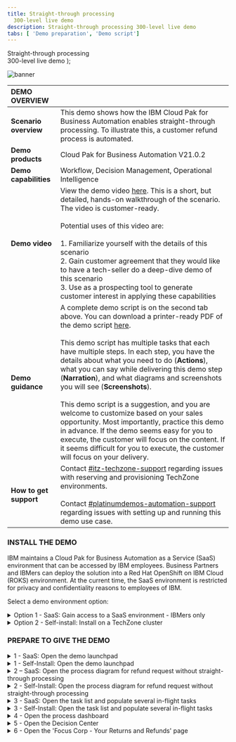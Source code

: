---
title: Straight-through processing
  300-level live demo
description: Straight-through processing 300-level live demo
tabs: [ 'Demo preparation', 'Demo script']
---

  <span>
    Straight-through processing <br/> 300-level live demo
  </span> );

![banner](./images/BA_STP_300_Prep_GitHub_banner_8-3-21_short.jpg)
<span id="place1"></span>

| DEMO OVERVIEW |  |
| :--- | :--- |
| **Scenario overview** | This demo shows how the IBM Cloud Pak for Business Automation enables straight-through processing. To illustrate this, a customer refund process is automated. |
| **Demo products** | Cloud Pak for Business Automation V21.0.2 |
| **Demo capabilities** | Workflow, Decision Management, Operational Intelligence |
| **Demo video** | View the demo video <a href="https://ibm.ent.box.com/s/4yskrkefl1ssjxjmxx3kln87z5on4thx" target="_blank" rel="noreferrer">here</a>. This is a short, but detailed, hands-on walkthrough of the scenario.<br/>The video is customer-ready.<br/><br/>Potential uses of this video are:<br/><br/>1. Familiarize yourself with the details of this scenario <br/>2. Gain customer agreement that they would like to have a tech-seller do a deep-dive demo of this scenario <br/>3. Use as a prospecting tool to generate customer interest in applying these capabilities |
| **Demo guidance** | A complete demo script is on the second tab above. You can download a printer-ready PDF of the demo script <a href="./300-BA-STP-Demo-Script.pdf" target="_blank" rel="noreferrer">here</a>. <br/><br/> This demo script has multiple tasks that each have multiple steps. In each step, you have the details about what you need to do (**Actions**), what you can say while delivering this demo step (**Narration**), and what diagrams and screenshots you will see (**Screenshots**). <br/><br/> This demo script is a suggestion, and you are welcome to customize based on your sales opportunity. Most importantly, practice this demo in advance. If the demo seems easy for you to execute, the customer will focus on the content. If it seems difficult for you to execute, the customer will focus on your delivery. |
| **How to get support** | Contact <a href="https://ibm-cloud.slack.com/archives/C0124J683GW" target="_blank" rel="noreferrer">#itz-techzone-support</a> regarding issues with reserving and provisioning TechZone environments. <br/><br/> Contact <a href="https://ibm-cloud.slack.com/archives/C0216F39ACU" target="_blank" rel="noreferrer">#platinumdemos-automation-support</a> regarding issues with setting up and running this demo use case. |

### **INSTALL THE DEMO**

IBM maintains a Cloud Pak for Business Automation as a Service (SaaS) environment that can be accessed by IBM employees. Business Partners and IBMers can deploy the solution into a Red Hat OpenShift on IBM Cloud (ROKS) environment. At the current time, the SaaS environment is restricted for privacy and confidentiality reasons to employees of IBM.

Select a demo environment option:

<details>

<summary>Option 1 - SaaS: Gain access to a SaaS environment - IBMers only</summary>

<br/>

This demo runs on the Cloud Pak for Business Automation as a Service demo environment. If you are an IBM seller or technical seller needing access to an environment, please locate and contact your local market admin directly using the list <a href="http://ibm.biz/NextGenTenantAdmins" target="_blank" rel="noreferrer">here</a>.
<br/>

Once your environment is ready, continue to **[Prepare to give the demo](#prepare-to-give-the-demo)**

<br/>

**[Go to top](#place1)**

<br/>

</details>

<details>

<summary>Option 2 - Self-install: Install on a TechZone cluster</summary>

<br/>

**1 - Reserve an environment on TechZone**

<br/>

| **1.1** | **Reserve your OpenShift cluster** |
| :--- | :--- |
| **Actions** | a. To reserve a preinstalled Cloud Pak for Business Automation (CP4BA) V21.0.2 on Red Hat OpenShift, go <a href="https://techzone.ibm.com/my/reservations/create/615dcbbc7ed3c6001edaa865" target="_blank" rel="noreferrer">here</a> and complete the form.<br/><br/>Alternatively, you can install the demo into your own cluster. You will need your own OpenShift-based cluster with the CP4BA installed and configured for access to all the required user interfaces. <br/><br/>**Suggestion**: When selecting your data center location, use one with the lowest storage % available, even if this is further from your location<br/><br/>b.	Submit and wait for your cluster to be ready.<br/><br/> **Note**: If your reservation submission fails with an error, try a second time. If it fails again, wait 30 minutes and check <a href="https://techzone.ibm.com/my/reservations" target="_blank" rel="noreferrer">My Reservations</a> to see if the reservation was successful before you try again. For support and errors in Technology Zone, slack #itz-techzone-support or email dte@us.ibm.com.<br/><br/>c. Once your environment is ready, continue to the next steps below. |

| **1.2** | **Validate your cluster** |
| :--- | :--- |
| **Actions** | **Note**: For issues with any of the steps below, go to the <a href="https://github.ibm.com/jgoodhue/cp4ba-roks-install/blob/master/Additional-files/troubleshooting-cluster.md" target="_blank" rel="noreferrer">Troubleshooting page)</a><br/><br/>**Cluster readiness expectations**: Demo pattern preinstalled clusters may be accessible via the IBM Cloud web console and OpenShift web console in 20 minutes but the operator will still be deploying your CP4BA installation for between 4 to 8 hours.<br/><br/>To know when your cluster is ready:<br/><br/>a. First, wait for an email with the subject "Your environment is ready" in about 45-60 minutes. If you do not receive an email or to check on status, check IBM Technology Zone's <a href="https://techzone.ibm.com/my/reservations" target="_blank" rel="noreferrer">My Reservations</a>.<br/><br/>b.	Next, use the email of My Reservations page and click to open the cluster.<br/><br/>c. On the IBM Cloud cluster page, check to be sure the status shows Normal with a green check and an Ingress subdomain exists<br/><br/>d. Click the OpenShift web console button in the upper right<br/><br/>e. The last task within the operator is to generate a config map named `icp4adeploy-cp4ba-access-info`, which you can access under Workloads -> Config Maps or via the CLI. If this config map exists, then CP4BA should be ready.  The `icp4adeploy-cp4ba-access-info` config map provides all the required urls and login information needed to install and run the demonstration. |

| **1.3** | **Set up ROKS ingress** |
| :--- | :--- |
| **Actions** | OpenShift environments based on the demo pattern and running on IBM Red Hat OpenShift on IBM Cloud (ROKS) will not have any trusted ingress or certificates for CP4BA routes and services. This means that workflows (such as those running in Workflow Authoring in Business Automation Studio) will not be able to successfully connect to Operational Decision Manager (ODM) services. <br/><br/> The following is needed to ensure ODM is trusted by browsers and by Workflow Authoring (additional networking configurations may also be supported but have not been tested). Some of the following steps require the OpenShift command-line interface (the `oc` CLI) and cannot be done in the web console (go <a href="https://docs.openshift.com/container-platform/4.7/cli_reference/openshift_cli/getting-started-cli.html" target="_blank" rel="noreferrer">here</a> to install the OpenShift command-line interface before continuing).<br/><br/>a. If not still open, click the OpenShift web console button in the upper right of the cluster's IBM Cloud web console page.<br/><br/>b. Navigate to Home -> Projects -> `openshift-ingress`<br/><br/>c. Navigate to Workloads -> Secrets and locate the secret with the name equal to your cluster hostname (such as `itzroks-0600004t7y-ycnqs-4b4a324f027aea19c5cbc0c3275c4656-0000.us-south.containers.appdomain.cloud` or `ibmcloud-roks-83eow-4b4a324f027aea19c5cbc0c3275c4656-0000`).<br/><br/>d. Extract/Copy `tls.key` and save to a new file using a text editor without any special formatting such as vi (be careful not to type any other character in the file).<br/><br/>e. Repeat for `tls.crt` in a second new file.<br/><br/>f. Access the `oc` CLI at the upper right of the web console by clicking **IBM# -> Copy Login Command**.<br/><br/>g. Click **Display token** and copy the line under **Log in with this token**.<br/><br/>h. Paste the line into a command line or terminal where the CLI is installed and execute.<br/><br/>i. Run the following command: `oc project dtecp4ba` (or the name of your own project/namespace).<br/><br/>j. Run the following command where `tls.crt` and `tls.key` are the names of the files you created above: `oc create secret tls cp4a-wildcard --cert tls.crt --key tls.key`.<br/><br/>k. Back in the OpenShift web console, navigate to Operators -> Installed Operators -> IBM Cloud Pak for Business Automation -> CP4BA Deployment tab -> `icp4adeploy` -> YAML tab (or if not using OLM, Administration -> Custom Resource Definitions -> ICP4ACluster -> Instances tab -> icp4adeploy -> YAML tab).<br/><br/>l. Carefully search for the `shared_configuration` section.<br/><br/>m. Carefully add a new line below `shared_configuration` and indent two spaces.<br/><br/>n. Carefully enter the following: `external_tls_certificate_secret: cp4a-wildcard`.<br/><br/>o. Click **Save**.<br/><br/>p. Wait for the operator to reconcile the CR which normally requires 30-120 mins.<br/><br/>q. Verify the configuration is effective by navigating to any ODM route in a new browser tab (such as `https://odm-decisionserverconsole-<namespace>.<cluster>.<region>.containers.appdomain.cloud`) and ensure it shows as secure with a trusted certificate (most browsers show a lock icon to the left of the URL). |

| **1.4** | **Login to Cloud Pak for Business Automation** |
| :--- | :--- |
| **Actions** | All the URL and user and password information you need will be present in the `icp4adeploy-cp4ba-access-info` config map which you can access in the OpenShift web console under Workloads -> Config Maps or via the CLI. When you navigate to an interface and need to login, use Enterprise LDAP and the cp4admin user.<br/><br/>**Note**: Be sure to carefully follow the instructions in each section of the config map and open each of the mentioned URLs in your browser to accept the self-signed certificates before navigating to the UI or you will receive errors. |

<br/>

**2 - Install the Straight-through Processing demo**

<br/>

| **2.1** | **Deploy Operational Decision Manager artifacts** |
| :--- | :--- |
| **Actions** | a. Download these two files:<br/><a href="https://github.com/ibm-cloud-architecture/dba-refund-request/raw/master/decision/Refund%20Processing%20%5Bmain%5D%202021.08.20_01_ocp-demo-2102.zip" target="_blank" rel="noreferrer">Refund processing - main branch</a><br/><a href="https://github.com/ibm-cloud-architecture/dba-refund-request/raw/master/decision/Refund%20Processing%20%5BReduce%20Manual%20Processing%5D%202021.08.20_01_ocp-demo-2102.zip" target="_blank" rel="noreferrer">Refund processing - new branch</a><br/><br/>b. Login to Decision Center Business console.<br/><br/>c. On Library, click the import icon.<br/><br/>d. Choose and upload Refund Processing [main] YYYY.MM.DD_XX.zip.<br/><br/>e. Open the main branch, click Deployments and deploy to your Rule Execution Server (adjust the server target within the deployment configuration as required).<br/><br/>f. Return to the branch list and click the plus sign to create a new branch based on main named Reduce Manual Processing.<br/><br/>g. Import Refund Processing [Reduce Manual Processing] YYYY.MM.DD_XX.zip to the new branch and choose to replace the existing elements.<br/><br/>h. Deploy the new branch to Rule Execution Server as a second version (v1.1). &nbsp; &nbsp; &nbsp; &nbsp; &nbsp; &nbsp; &nbsp; &nbsp; &nbsp; &nbsp; &nbsp; &nbsp; &nbsp; &nbsp; &nbsp; &nbsp; &nbsp; &nbsp; &nbsp; &nbsp; &nbsp; &nbsp; &nbsp; &nbsp; &nbsp; &nbsp; &nbsp; &nbsp; &nbsp; &nbsp; &nbsp; &nbsp; &nbsp; &nbsp; &nbsp; &nbsp; &nbsp; &nbsp; &nbsp; &nbsp; &nbsp; &nbsp; &nbsp; &nbsp; &nbsp; &nbsp; &nbsp; &nbsp; &nbsp; &nbsp; &nbsp; &nbsp; &nbsp; &nbsp; &nbsp; &nbsp; &nbsp; &nbsp; &nbsp; &nbsp; &nbsp; &nbsp; &nbsp; &nbsp; &nbsp; &nbsp; &nbsp; &nbsp; &nbsp; &nbsp; &nbsp; &nbsp; &nbsp; &nbsp; &nbsp; &nbsp; &nbsp; &nbsp; &nbsp; &nbsp; &nbsp; &nbsp; &nbsp; &nbsp; &nbsp; &nbsp; &nbsp; &nbsp; &nbsp; &nbsp; &nbsp; &nbsp; &nbsp; &nbsp; &nbsp; &nbsp; &nbsp; &nbsp; &nbsp; &nbsp; &nbsp; &nbsp; &nbsp; &nbsp; &nbsp; &nbsp; &nbsp; &nbsp; &nbsp; &nbsp; &nbsp; &nbsp; &nbsp; &nbsp; &nbsp; &nbsp; &nbsp; &nbsp; &nbsp; &nbsp;|

| **2.2** | ** Deploy Business Automation Workflow artifacts** |
| :--- | :--- |
| **Actions** | a. Download this file: <a href="https://github.com/ibm-cloud-architecture/dba-refund-request/raw/master/workflow/Refund_Request%20-%202021.07.24_04.twx" target="_blank" rel="noreferrer">Refund Request process app</a><br/><br/>b. Login to Business Automation Studio and navigate to Business automations -> Workflows.<br/><br/>c. Import Refund_Request - YYYY.MM.DD_XX.twx<br/><br/>d. Open the Refund Request process app / project and navigate to Process App Settings -> Servers.<br/><br/>e. Edit the settings for hostname and authentication. The hostname is the ODM Decision Server Console URL (from the `odm-access-info` section of the `icp4adeploy-cp4ba-access-info` config map) with no `https://` at the beginning. The port is left blank. Set the user name and password to the default administrator credentials specified in the config map.<br/><br/>f. Open the BAI Generators team, and add an appropriate user to the team (for example, cp4admin).<br/><br/>g. Create a new snapshot of the process application / project<br/><br/>h. No installation of the snapshot is needed unless you setup multiple runtime environments for workflow (the default setup for TechZone environments have only one workflow environment, so there is no need to deploy). &nbsp; &nbsp; &nbsp; &nbsp; &nbsp; &nbsp; &nbsp; &nbsp; &nbsp; &nbsp; &nbsp; &nbsp; &nbsp; &nbsp; &nbsp; &nbsp; &nbsp; &nbsp; &nbsp; &nbsp; &nbsp; &nbsp; &nbsp; &nbsp; &nbsp; &nbsp; &nbsp; &nbsp; &nbsp; &nbsp; &nbsp; &nbsp; &nbsp; &nbsp; &nbsp; &nbsp; &nbsp; &nbsp; &nbsp; &nbsp; &nbsp; &nbsp; &nbsp; &nbsp; &nbsp; &nbsp; &nbsp; &nbsp; &nbsp; &nbsp; &nbsp; &nbsp; &nbsp; &nbsp; &nbsp; &nbsp; &nbsp;  &nbsp; &nbsp; &nbsp; &nbsp; &nbsp; &nbsp; &nbsp; &nbsp; &nbsp; &nbsp; &nbsp; &nbsp; &nbsp; &nbsp; &nbsp; &nbsp; &nbsp; &nbsp; &nbsp; &nbsp; |

| **2.3** | **Set up Business Automation Insights (BAI) data** |
| :--- | :--- |
| **Actions** | a. Login to Workplace with the user specified in the above BAI Generators team.<br/><br/>b. Click Start workflows and select Generate Week 1 BAI Data RR v2 and click Start. Wait for the feedback that the process has started (about 10-20 seconds).<br/><br/>c. Do the same for Generate Week 2 BAI Data RR v2. &nbsp; &nbsp; &nbsp; &nbsp; &nbsp; &nbsp; &nbsp; &nbsp; &nbsp; &nbsp; &nbsp; &nbsp; &nbsp; &nbsp; &nbsp; &nbsp; &nbsp; &nbsp; &nbsp; &nbsp; &nbsp; &nbsp; &nbsp; &nbsp; &nbsp; &nbsp; &nbsp; &nbsp; &nbsp; &nbsp; &nbsp; &nbsp; &nbsp; &nbsp; &nbsp; &nbsp; &nbsp; &nbsp; &nbsp; &nbsp; &nbsp; &nbsp; &nbsp; &nbsp; &nbsp; &nbsp; &nbsp; &nbsp; &nbsp; &nbsp; &nbsp; &nbsp; &nbsp; &nbsp; &nbsp; &nbsp; &nbsp; &nbsp; &nbsp; &nbsp; &nbsp; &nbsp; &nbsp; &nbsp; &nbsp; &nbsp; &nbsp; &nbsp; &nbsp; &nbsp; &nbsp; &nbsp; &nbsp; &nbsp; &nbsp; &nbsp; &nbsp; &nbsp; &nbsp; &nbsp; &nbsp; &nbsp; &nbsp; &nbsp; &nbsp; &nbsp; &nbsp; &nbsp; &nbsp; &nbsp; &nbsp; &nbsp; &nbsp; &nbsp; &nbsp; &nbsp; &nbsp; &nbsp; &nbsp; &nbsp; &nbsp; &nbsp; &nbsp; &nbsp; &nbsp; &nbsp; &nbsp; &nbsp; &nbsp; &nbsp; &nbsp; &nbsp; &nbsp; &nbsp; &nbsp; &nbsp; &nbsp; &nbsp; &nbsp; &nbsp; &nbsp; &nbsp; &nbsp; &nbsp; &nbsp; &nbsp; &nbsp; &nbsp; &nbsp; &nbsp; &nbsp; &nbsp; &nbsp; &nbsp; &nbsp; &nbsp; &nbsp; &nbsp;|

| **2.4** | **Deploy Business Performance Center artifacts** |
| :--- | :--- |
| **Actions** | a. Download these two files:<br/><a href="https://github.com/ibm-cloud-architecture/dba-refund-request/blob/master/insights/Refund%20Request%20(RR)%20-%20Week%201%20-%202021.05.10_01.json" target="_blank" rel="noreferrer">Refund Request Week 1</a><br/><a href="https://github.com/ibm-cloud-architecture/dba-refund-request/blob/master/insights/Refund%20Request%20(RR)%20-%20Week%202%20-%202021.05.10_01.json" target="_blank" rel="noreferrer">Refund Request Week 2</a><br/><br/>b. Login to Business Performance Center.<br/><br/>c. Import two dashboards using RefundRequest (RR) – Week 1 - YYYY.MM.DD_XX.json and RefundRequest (RR) – Week 2 - YYYY.MM.DD_XX.json.<br/><br/>d. If data does not appear, click the pencil icon at the top right and adjust the monitoring source to the name of the process app snapshot you created.<br/><br/>e. Fix any charts that do not have data; the most likely error requires a selection of `decimal (data > TG2 > pTime) – (float)`` in the Data item field after the monitoring source is changed.<br/> |

| **2.5** | **Deploy Business Automation Studio artifacts** |
| :--- | :--- |
| **Actions**| a. Download this file: <a href="https://github.com/ibm-cloud-architecture/dba-refund-request/blob/master/app/Refund_Request%20-%20App%20-%202021.08.08_06_ocp-demo-2102.twx" target="_blank" rel="noreferrer">Refund Request App</a>.<br/><br/>b. Publish the workflow project's snapshot in Business Automation Studio to make the automation services available to applications. <br/><br/>c. Import the Refund Request application in Business applications using RefundRequest (RR) – App - YYYY.MM.DD_XX.twx<br/><br/>d. Create a new snapshot if needed and export the application as a ZIP. &nbsp; &nbsp; &nbsp; &nbsp; &nbsp; &nbsp; &nbsp; &nbsp; &nbsp; &nbsp; &nbsp; &nbsp; &nbsp; &nbsp; &nbsp; &nbsp; &nbsp; &nbsp; &nbsp; &nbsp; &nbsp; &nbsp; &nbsp; &nbsp; &nbsp; &nbsp; &nbsp; &nbsp; &nbsp; &nbsp; &nbsp; &nbsp; &nbsp; &nbsp; &nbsp; &nbsp; &nbsp; &nbsp; &nbsp; &nbsp; &nbsp; &nbsp; &nbsp; &nbsp; &nbsp; &nbsp; &nbsp; &nbsp; &nbsp; &nbsp; &nbsp; &nbsp; &nbsp; &nbsp; &nbsp; &nbsp; &nbsp; &nbsp; &nbsp; &nbsp; &nbsp; &nbsp; &nbsp; &nbsp; &nbsp; &nbsp; &nbsp; &nbsp; &nbsp; &nbsp; &nbsp; &nbsp; &nbsp; &nbsp; &nbsp; &nbsp; &nbsp; &nbsp; &nbsp; &nbsp; &nbsp; &nbsp; &nbsp; &nbsp; &nbsp; &nbsp; &nbsp; &nbsp; &nbsp; &nbsp; &nbsp; &nbsp; &nbsp; &nbsp; &nbsp; &nbsp; &nbsp; &nbsp; &nbsp; &nbsp; &nbsp; &nbsp; &nbsp; &nbsp; &nbsp; &nbsp; |

| **2.6** | **Deploy Business Automation Navigator artifacts** |
| :--- | :--- |
| **Actions** | a. Login to Business Automation Navigator’s admin desktop. You will need to add ?desktop=appDesktop1 to the end of the Navigator url in the config map and and use the menu in Navigator to go to Administration.<br/><br/>b. Select Connections on the left, edit the Application Engine Connection (generally called APPENGO) and connect.<br/><br/>c. Import the application ZIP file you exported.<br/><br/>d. Edit the details of the application and add `#AUTHENTICATED-USERS` to make the app available to everyone.<br/><br/>e. Edit the desktop of your choice (generally `appDesktop1`) and on the Layout tab, add the application.<br/><br/>Once your environment is ready, continue to the next steps below. &nbsp; &nbsp; &nbsp; &nbsp; &nbsp; &nbsp; &nbsp; &nbsp; &nbsp; &nbsp; &nbsp; &nbsp; &nbsp; &nbsp; &nbsp; &nbsp; &nbsp; &nbsp; &nbsp; &nbsp; &nbsp; &nbsp; &nbsp; &nbsp; &nbsp; &nbsp; &nbsp; &nbsp; &nbsp; &nbsp; &nbsp; &nbsp; &nbsp; &nbsp; &nbsp; &nbsp; &nbsp; &nbsp; &nbsp; &nbsp; &nbsp; &nbsp; &nbsp; &nbsp; &nbsp; &nbsp; &nbsp; &nbsp; &nbsp; &nbsp; &nbsp; &nbsp; &nbsp; &nbsp; &nbsp; &nbsp; &nbsp; &nbsp; &nbsp; &nbsp; &nbsp; &nbsp; &nbsp; &nbsp; &nbsp; &nbsp; &nbsp; &nbsp; &nbsp; &nbsp; &nbsp; &nbsp; &nbsp; &nbsp; &nbsp; &nbsp; &nbsp; &nbsp; &nbsp; &nbsp; &nbsp; &nbsp; &nbsp; &nbsp; &nbsp; &nbsp; &nbsp; &nbsp; &nbsp; &nbsp; &nbsp; &nbsp; &nbsp; &nbsp; &nbsp; &nbsp; &nbsp; &nbsp; &nbsp; &nbsp; &nbsp; &nbsp; &nbsp; &nbsp; &nbsp; &nbsp; |

**[Go to top](#place1)**

</details>

### **PREPARE TO GIVE THE DEMO**

<span id="place2"></span>

<details>

<summary>1 - SaaS: Open the demo launchpad</summary>
<br/>

Follow these steps for the **SaaS** environment. The Refund Request Demo Launchpad is used to open all the user interfaces used in the demo.

Access your Cloud Pak for Business Automation as a Service tenant <a href="https://www.automationcloud.ibm.com/" target="_blank" rel="noreferrer">here</a>.<br/><br/>

a. Enter your email address and log in.<br/><br/>![1.1](./images/Jeff_1.1.png)<br/>

b. Click on the dropdown menu in the top left corner of the screen.<br/><br/>![1.1.1_tech_seller](./images/Jeff_1.1.1.png) <br/>

c. Click **Development** on the left-hand side, and click **Production** to switch to that environment.<br/><br/>![1.1.2_tech_seller](./images/Jeff_1.1.2.png) <br/>

d. On the left-hand side, click **Run**.<br/><br/>![1.1.3_tech_seller](./images/Jeff_1.1.3.png)<br/>

e. Click **Business Automation Apps**.<br/><br/>![1.2](./images/Jeff_1.1.4.png)<br/>

f. Click on the **Refund Request** tile.<br/><br/>![1.3](./images/Jeff_1.1.5.png)<br/>

g. The demo launchpad should now appear.<br/><br/>![Final screen](./images/Jeff_1.1.6.png)

<br/><br/>

**[Go to top](#place1)**

</details>

<details>

<summary>1 - Self-Install: Open the demo launchpad</summary>
<br/>

Open the **Navigator** app and click on the **Refund Request** tile.<br/><br/> **Note:** If you need the URL, open the OCP console under **Workloads** -> **Config Maps**. Locate the **icp4adeploy-cp4ba-access-info** config map. Then, go to the **Navigator** section of the config map to find the URL and add **?desktop=appDesktop1** at the end for the correct desktop.<br/><br/>

![2.1](./images/Stu_2.1_300_600.png)
<br/>
The demo launchpad should now appear.<br/><br/>

![Final screen](./images/Stu_2.2_300_600.png)

<br/>

**[Go to top](#place1)**

</details>

<details>

<summary>2 – SaaS: Open the process diagram for refund request without straight-through processing</summary>
<br/>

You will use **Workflow Process Designer** to open the **Refund Request without Straight-through Processing** process diagram.
<br/>

First, click on **Hector, the Process Analyst** and copy the automatically-generated URL and paste to open Workflow Center in a new tab.<br/><br/>

![2](./images/Stu_2_300_600.png)<br/>

Next, click on the **Process Apps** tile.<br/><br/>

![2](./images/Stu_2.2_300_600.png)<br/><br/>

Next, click the **Refund Request** tile.<br/><br/>

![2](./images/Stu_2.3_300_600.png)<br/><br/>

Inside the **Process App**, select **Processes**, and then select **Refund Request without STP**.<br/><br/>
![3.6](./images/Stu_3.6_300_600.png)<br/>

The **Refund Request without STP** process diagram will open. <br/><br/>**Note**: This will be the tab to display when you start the demo.<br/><br/>
![Final screen](./images/Stu_3.7_300_600.png)

<br/>

**[Go to top](#place1)**

</details>

<details>

<summary>2 - Self-Install: Open the process diagram for refund request without straight-through processing</summary>
<br/>

You will use **Workflow Process Designer** to open the **Refund Request without Straight-through Processing** process diagram.<br/><br/>First, copy the automatically-generated URL and paste to open **Business Automation Studio** in a new tab.<br/><br/>
![3.2](./images/Stu_3.2_300_600.png)<br/>

From the top left-hand menu, select **Design** and then **Business Automations**.<br/><br/>
![3.3](./images/Stu_3.3_300_600.png)<br/>

From the **Business Automations** page, select **Workflow**.<br/><br/>
![3.4](./images/Stu_3.4_300_600.png)<br/>

Within the **Refund Request** tile, select **Open**.<br/><br/>
![3.5](./images/Stu_3.5_300_600.png)<br/>

Inside the **Process App**, select **Processes**, and then select **Refund Request without STP**.<br/><br/>
![3.6](./images/Stu_3.6_300_600.png)<br/>

The **Refund Request without STP** process diagram will open. <br/><br/>**Note**: This will be the tab to display when you start the demo.<br/><br/>
![Final screen](./images/Stu_3.7_300_600.png)

<br/>

**[Go to top](#place1)**

</details>

<details>

<summary>3 - SaaS: Open the task list and populate several in-flight tasks</summary>

<br/>

In this step, we will open the task list view in a new tab. Also, we will populate some in-flight process instances, so there are some tasks in the inbox.
<br/>

**Note:** The tasks will be automatically deleted after 12 hours to keep things clean for other users. Go to the **Refund Request Demo Launcher** and click on **Sam, the Refund Investigator**.

<br/>

![1](./images/one.png)<br/>

Copy the link for the **Process Portal**. Open a new browser tab and paste and open the link.

<br/>

![2](./images/two.png)<br/>

Click on **Refund Request** (under Launch) **three times** to generate a few new processes.<br/><br/>

![3](./images/three.png)<br/>

Three new tasks should appear in the Work inbox.

<br/>

![4](./images/four.png)<br/>

Leave this tab open for the demo.

<br/>

**[Go to top](#place1)**

</details>

<details>

<summary>3 - Self-Install: Open the task list and populate several in-flight tasks</summary>

<br/>

In this step, we will open the task list view in a new tab and populate some in-flight process instances so there are some tasks in the inbox. To do this, go to the **Refund Request Demo Launcher**, and click on **Sam, the Refund Investigator**.<br/><br/>
![4.1](./images/Stu_4.1_300_600.png)<br/>

The task list view will open in a new tab as follows: <br/><br/>
Workplace will open in a new tab.<br/><br/>
![Self-install](./images/Stu_4.2.2_Self_Install_300_600.png)<br/>

Populate some in-flight tasks from **Workplace**: <br/><br/>
From **Workplace**, click on **Start Workflow**. <br/><br/>
Select the **Refund Request** tile (may need to scroll down). Select **Tip**, then select **Launch**. <br/><br/>Repeat **three times** to generate three tasks. <br/><br/>
Click on **Start Workflow** and select the **Quote Exception** tile (may need to scroll down).<br/><br/>
Select **Tip**. Then, select **Launch**. Repeat **two times** to generate two tasks. <br/><br/>
You should now see (at least) five tasks in the task inbox.<br/><br/>
![4.4.1 (Self-install)](./images/Stu_4.4.1_Self_Install_300_600.png) <br/>
![3.4.2 (Self-install)](./images/Stu_4.4.2_Self_Install_300_600.png) <br/>
![3.4.3 (Self-install)](./images/Stu_4.4.3_Self_install_300_600.png) <br/>
![3.4.4 (Self-install)](./images/Stu_4.4.4_Self_install_300_600.png)

<br/>

**[Go to top](#place1)**

</details>

<details>

<summary>4 - Open the process dashboard</summary>
<br/>

You will open the **Refund Request dashboard** in a new tab.<br/><br/>

First, go to the **Demo Launcher**, and click on the **Business Analyst**.<br/><br/>
![4.1](./images/Stu_5.1_300_600.png)<br/>

From the **BAI Dashboards** page, click on the **Refund Request (RR) Week1** dashboard.<br/><br/>
![4.2](./images/Stu_5.2_300_600.png) <br/>

The **Refund Request (RR) - Week 1** dashboard will open.<br/><br/>
![Final screen](./images/Stu_5.3_300_600.png)
<br/>

**[Go to top](#place1)**

</details>

<details>

<summary>5 - Open the Decision Center</summary>

<br/>

You will open **Decision Center** in a new tab.<br/><br/>
To begin, go to the **Demo Launcher**, and click on the **Rules Manager**.<br/><br/>
![6.1](./images/Stu_6.1_300_600.png)<br/>

**Decision Center** will open in a new tab.<br/><br/>
![Final screen](./images/Stu_6.2__300_600.png)
<br/>

**[Go to top](#place1)**

</details>

<details>

<summary>6 - Open the 'Focus Corp - Your Returns and Refunds' page</summary>
<br/>

You will open the **Focus Corp - Your Returns and Refunds** page in a new tab. This is where you will demonstrate how to submit the refund requests.<br/><br/>
To start, go to the **Demo Launcher**, and click on the **Customer**.<br/><br/>
![7.1](./images/Stu_7.1_300_600.png)<br/>

Open the **Focus Corp - Your Returns and Refunds** page. <br/><br/>
![Final screen](./images/Stu_7.2_300_600.png)

<br/>

**[Go to top](#place1)**

</details>
